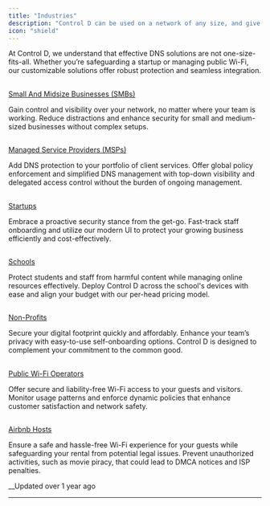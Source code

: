 ```yaml
---
title: "Industries"
description: "Control D can be used on a network of any size, and give you advanced capabilities in an Interface that doesn't require reading a 900 page manual, or being “certified”."
icon: "shield"
---
```


At Control D, we understand that effective DNS solutions are not one-size-fits-all. Whether you’re safeguarding a startup or managing public Wi-Fi, our customizable solutions offer robust protection and seamless integration.

## 

[Small And Midsize Businesses (SMBs)](/docs/industry-smbs)

Gain control and visibility over your network, no matter where your team is working. Reduce distractions and enhance security for small and medium-sized businesses without complex setups.

## 

[Managed Service Providers (MSPs)](/docs/industry-msps)

Add DNS protection to your portfolio of client services. Offer global policy enforcement and simplified DNS management with top-down visibility and delegated access control without the burden of ongoing management.

## 

[Startups](/docs/industry-startups)

Embrace a proactive security stance from the get-go. Fast-track staff onboarding and utilize our modern UI to protect your growing business efficiently and cost-effectively.

## 

[Schools](/docs/industry-schools)

Protect students and staff from harmful content while managing online resources effectively. Deploy Control D across the school's devices with ease and align your budget with our per-head pricing model.

## 

[Non-Profits](/docs/industry-non-profits)

Secure your digital footprint quickly and affordably. Enhance your team’s privacy with easy-to-use self-onboarding options. Control D is designed to complement your commitment to the common good.

## 

[Public Wi-Fi Operators](/docs/industry-public-wifi)

Offer secure and liability-free Wi-Fi access to your guests and visitors. Monitor usage patterns and enforce dynamic policies that enhance customer satisfaction and network safety.

## 

[Airbnb Hosts](/docs/industry-airbnb-hosts)

Ensure a safe and hassle-free Wi-Fi experience for your guests while safeguarding your rental from potential legal issues. Prevent unauthorized activities, such as movie piracy, that could lead to DMCA notices and ISP penalties.

__Updated over 1 year ago

* * *

